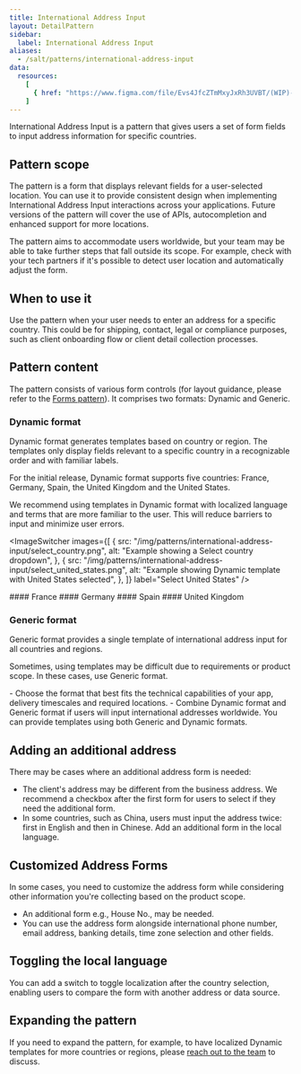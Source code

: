 ```yaml
---
title: International Address Input
layout: DetailPattern
sidebar:
  label: International Address Input
aliases:
  - /salt/patterns/international-address-input
data:
  resources:
    [
      { href: "https://www.figma.com/file/Evs4JfcZTmMxyJxRh3UVBT/(WIP)-International-Address-Input?type=design&node-id=982-87858&mode=design", label: "Templates", internal: true }
    ]  
---
```


International Address Input is a pattern that gives users a set of form fields to input address information for specific countries.

## Pattern scope

The pattern is a form that displays relevant fields for a user-selected location. You can use it to provide consistent design when implementing International Address Input interactions across your applications. Future versions of the pattern will cover the use of APIs, autocompletion and enhanced support for more locations.

The pattern aims to accommodate users worldwide, but your team may be able to take further steps that fall outside its scope. For example, check with your tech partners if it's possible to detect user location and automatically adjust the form.

## When to use it

Use the pattern when your user needs to enter an address for a specific country. This could be for shipping, contact, legal or compliance purposes, such as client onboarding flow or client detail collection processes.

## Pattern content

The pattern consists of various form controls (for layout guidance, please refer to the [Forms pattern](./forms)). It comprises two formats: Dynamic and Generic.

### Dynamic format

Dynamic format generates templates based on country or region. The templates only display fields relevant to a specific country in a recognizable order and with familiar labels.

For the initial release, Dynamic format supports five countries: France, Germany, Spain, the United Kingdom and the United States.

We recommend using templates in Dynamic format with localized language and terms that are more familiar to the user. This will reduce barriers to input and minimize user errors.

<ImageSwitcher
  images={[
    {
      src: "/img/patterns/international-address-input/select_country.png",
      alt: "Example showing a Select country dropdown",
    },
    {
      src: "/img/patterns/international-address-input/select_united_states.png",
      alt: "Example showing Dynamic template with United States selected",
    },
  ]}
  label="Select United States"
/>

<Diagrams>
  <Diagram
    src="/img/patterns/international-address-input/dynamic_france.png"
    alt="Example showing Dynamic template with France selected"
    contentPosition="top"
    border
  >
    #### France
  </Diagram>
  <Diagram
    src="/img/patterns/international-address-input/dynamic_germany.png"
    alt="Example showing Dynamic template with Germany selected"
    contentPosition="top"
    border
  >
    #### Germany
  </Diagram>
  <Diagram
    src="/img/patterns/international-address-input/dynamic_spain.png"
    alt="Example showing Dynamic template with Spain selected"
    contentPosition="top"
    border
  >
    #### Spain
  </Diagram>
  <Diagram
    src="/img/patterns/international-address-input/dynamic_united_kingdom.png"
    alt="Example showing Dynamic template with United Kingdom selected"
    contentPosition="top"
    border
  >
    #### United Kingdom
  </Diagram>
</Diagrams>

### Generic format

Generic format provides a single template of international address input for all countries and regions.

Sometimes, using templates may be difficult due to requirements or product scope. In these cases, use Generic format.

<Diagram
  src="/img/patterns/international-address-input/generic_format.png"
  alt="Example showing Generic format"
  border
/>

<ExampleContainer type="positive" customPillText="Best practices">
  - Choose the format that best fits the technical capabilities of your app, delivery timescales and required locations. 
  - Combine Dynamic format and Generic format if users will input international addresses worldwide. You can provide templates using both Generic and Dynamic formats. 
</ExampleContainer>

## Adding an additional address

There may be cases where an additional address form is needed:

- The client's address may be different from the business address. We recommend a checkbox after the first form for users to select if they need the additional form.
- In some countries, such as China, users must input the address twice: first in English and then in Chinese. Add an additional form in the local language.

<Diagram
  src="/img/patterns/international-address-input/additional_address.png"
  alt="Example showing additional address input"
  border
/>

## Customized Address Forms

In some cases, you need to customize the address form while considering other information you're collecting based on the product scope.

- An additional form e.g., House No., may be needed.
- You can use the address form alongside international phone number, email address, banking details, time zone selection and other fields.

<Diagram
  src="/img/patterns/international-address-input/customized_address_form.png"
  alt="Example showing a customized address form"
  border
/>

## Toggling the local language

You can add a switch to toggle localization after the country selection, enabling users to compare the form with another address or data source.

<Diagrams>
  <Diagram
    src="/img/patterns/international-address-input/toggle_language_1.png"
    alt="Example showing a form with a show local language toggle off"
    border
  />
  <Diagram
    src="/img/patterns/international-address-input/toggle_language_2.png"
    alt="Example showing a form with a show local language toggle on"
    border
  />
</Diagrams>

## Expanding the pattern

If you need to expand the pattern, for example, to have localized Dynamic templates for more countries or regions, please [reach out to the team](/salt/support-and-contributions/index) to discuss.
